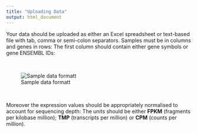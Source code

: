 ```yaml
---
title: "Uploading Data"
output: html_document
---
```


Your data should be uploaded as either an Excel spreadsheet or text-based file with tab, comma or semi-colon separators. Samples must be in columns and genes in rows: The first column should contain either gene symbols or gene ENSEMBL IDs:

<br>

![Sample data formatt](../../www/Example_input.png)

<br>

Moreover the expression values should be appropriately normalised to account for sequencing depth: The units should be either **FPKM** (fragments per kilobase million); **TMP** (transcripts per million) or **CPM** (counts per million). 

